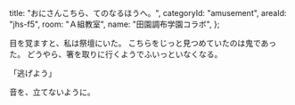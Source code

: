   title: "おにさんこちら、てのなるほうへ。",
  categoryId: "amusement",
  areaId: "jhs-f5",
  room: "Ａ組教室",
  name: "田園調布学園コラボ",
};

目を覚ますと、私は祭壇にいた。
こちらをじっと見つめていたのは鬼であった。
どうやら、箸を取りに行くようでふいっといなくなる。

「逃げよう」

音を、立てないように。
